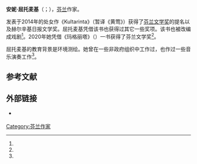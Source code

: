 {{Infobox writer
| name          = 安妮·屈托麦基
| image         = 
| imagesize     = 
| caption       = 
| original      = {{lang|fi|Anni Kytömäki}}
| birthdate     = {{Birth year and age|1980}}
| birthplace    = [[芬兰|芬兰]][[于勒耶尔维|于勒耶尔维]]
| deathdate     = 
| deathplace    = 
| resting_place = 
| occupation    = 
| language      = [[芬兰语|芬兰语]]
| nationality   = {{FIN}}
| education     = 
| alma_mater    = 
| period        = 
| genre         = 
| subject       = 
| movement      = 
| notableworks  = 《玛格丽塔》
| influences    = 
| influenced    = 
| awards        = [[芬兰文学奖|芬兰文学奖]]
| signature     = 
| website       = {{URL|https://www.annikytomaki.fi/}}
}}
'''安妮·屈托麦基'''（{{lang-fi|Anni Kytömäki}}；{{bd|1980年||||catIdx=Kytomaki}}），[[芬兰|芬兰]]作家。

发表于2014年的处女作《Kultarinta》（暂译《黄莺》）获得了[[芬兰文学奖|芬兰文学奖]]的提名以及赫尔辛基日报文学奖。屈托麦基凭借该书也获得过其它一些奖项。该书也被改编成戏剧<ref name="Kuokkanen"/>。2020年她凭借《玛格丽塔》（{{lang-fi|Margarita}}）一书获得了芬兰文学奖<ref name="Gustafsson"/>。

屈托麦基的教育背景是环境测绘。她曾在一些非政府组织中工作过，也作过一些音乐演奏工作<ref name="Gummerus"/>。

== 参考文献 ==
{{Reflist|30em|refs=
<ref name="Kuokkanen">{{cite web | url = https://ylojarvenuutiset.fi/2016/02/18/kultarinta-lennahti-kirjasta-nayttamolle/ | title = Kultarinta lennähti kirjasta näyttämölle | author = Kuokkanen, Päivi | language = fi | publisher = Ylöjärven Uutiset | date = 2016-02-18 | accessdate = 2020-11-25 | archive-date = 2018-08-15 | archive-url = https://web.archive.org/web/20180815120912/https://ylojarvenuutiset.fi/2016/02/18/kultarinta-lennahti-kirjasta-nayttamolle/ | dead-url = no }}</ref>

<ref name="Gummerus">{{cite web | url = https://www.gummerus.fi/fi/kirjailija/anni-kytomaki/515/ | title = Anni Kytömäki | language = fi | publisher = Gummerus | accessdate = 2020-11-25 | archive-date = 2019-09-20 | archive-url = https://web.archive.org/web/20190920232528/https://www.gummerus.fi/fi/kirjailija/anni-kytomaki/515/ | dead-url = no }}</ref>

<ref name="Gustafsson">{{cite web | url = https://yle.fi/uutiset/3-11665957 | title = Kaunokirjallisuuden Finlandia-voittajalle Anni Kytömäelle metsät ovat tärkeitä, mutta hän hämmästelee puheita "luonnon viisaudesta" | author = Gustafsson, Miia | language = fi | publisher = Yle | date = 2020-11-25 | accessdate = 2020-11-25 | archive-date = 2020-12-22 | archive-url = https://web.archive.org/web/20201222105404/https://yle.fi/uutiset/3-11665957 | dead-url = no }}</ref>
}}

== 外部链接 ==
* {{Official site|https://www.annikytomaki.fi/|name=个人官方网站}} {{fi}}

{{Authority control}}
{{DEFAULTSORT:Kytomaki, Anni}}
[[Category:芬兰作家|Category:芬兰作家]]